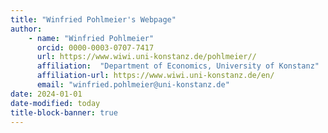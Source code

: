 ```yaml
---
title: "Winfried Pohlmeier's Webpage"
author: 
    - name: "Winfried Pohlmeier"
      orcid: 0000-0003-0707-7417
      url: https://www.wiwi.uni-konstanz.de/pohlmeier//
      affiliation:  "Department of Economics, University of Konstanz"
      affiliation-url: https://www.wiwi.uni-konstanz.de/en/  
      email: "winfried.pohlmeier@uni-konstanz.de"
date: 2024-01-01
date-modified: today
title-block-banner: true
---
```


<!--
This is a Quarto website.
To learn more about Quarto websites visit <https://quarto.org/docs/websites>.
-->

```         
```
